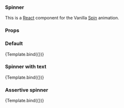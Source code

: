 

<Meta title="Spinner" component={Spinner} />


### Spinner

This is a [React](https://reactjs.org/) component for the Vanilla [Spin](https://docs.vanillaframework.io/settings/animation-settings/#spin) animation.

### Props

<ArgsTable of={Spinner} />

### Default

<Canvas>
  <Story name="Default">
    {Template.bind({})}
  </Story>
</Canvas>

### Spinner with text

<Canvas>
  <Story name="Text" args={{ text: "Loading..." }}>
    {Template.bind({})}
  </Story>
</Canvas>

### Assertive spinner

<Canvas>
  <Story name="Assertive" args={{ ariaLive: "assertive" }}>
    {Template.bind({})}
  </Story>
</Canvas>